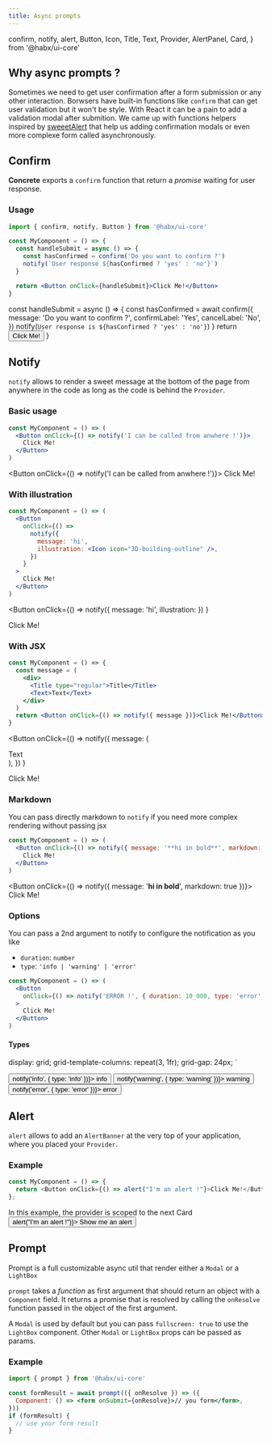 ```yaml
---
title: Async prompts
---
```



  confirm,
  notify,
  alert,
  Button,
  Icon,
  Title,
  Text,
  Provider,
  AlertPanel,
  Card,
} from '@habx/ui-core'

## Why async prompts ?

Sometimes we need to get user confirmation after a form submission or any other interaction.
Borwsers have built-in functions like `confirm` that can get user validation but it won't be style.
With React it can be a pain to add a validation modal after submition. We came up with functions helpers inspired by
[sweeetAlert](https://sweetalert2.github.io/) that help us adding confirmation modals or even more complexe form called
asynchronously.

## Confirm

**Concrete** exports a `confirm` function that return a _promise_ waiting for user response.

### Usage

```jsx
import { confirm, notify, Button } from '@habx/ui-core'

const MyComponent = () => {
  const handleSubmit = async () => {
    const hasConfirmed = confirm('Do you want to confirm ?')
    notify(`User response ${hasConfirmed ? 'yes' : 'no'}`)
  }

  return <Button onClick={handleSubmit}>Click Me!</Button>
}
```

  const handleSubmit = async () => {
    const hasConfirmed = await confirm({
      message: 'Do you want to confirm ?',
      confirmLabel: 'Yes',
      cancelLabel: 'No',
    })
    notify(`User response is ${hasConfirmed ? 'yes' : 'no'}`)
  }
  return <Button onClick={handleSubmit}>Click Me!</Button>
}

<BasicConfirmUsage />

## Notify

`notify` allows to render a sweet message at the bottom of the page from anywhere in the code
as long as the code is behind the `Provider`.

### Basic usage

```jsx
const MyComponent = () => (
  <Button onClick={() => notify('I can be called from anwhere !')}>
    Click Me!
  </Button>
)
```

<Button onClick={() => notify('I can be called from anwhere !')}>
  Click Me!
</Button>

### With illustration

```jsx
const MyComponent = () => (
  <Button
    onClick={() =>
      notify({
        message: 'hi',
        illustration: <Icon icon="3D-building-outline" />,
      })
    }
  >
    Click Me!
  </Button>
)
```

<Button
  onClick={() =>
    notify({ message: 'hi', illustration: <Icon icon="3D-building-outline" /> })
  }
>
  Click Me!
</Button>

### With JSX

```jsx
const MyComponent = () => {
  const message = (
    <div>
      <Title type="regular">Title</Title>
      <Text>Text</Text>
    </div>
  )
  return <Button onClick={() => notify({ message })}>Click Me!</Button>
}
```

<Button
  onClick={() =>
    notify({
      message: (
        <div>
          <Title type="regular">Title</Title>
          <Text>Text</Text>
        </div>
      ),
    })
  }
>
  Click Me!
</Button>

### Markdown

You can pass directly markdown to `notify` if you need more complex rendering without passing jsx

```jsx
const MyComponent = () => (
  <Button onClick={() => notify({ message: '**hi in bold**', markdown: true })}>
    Click Me!
  </Button>
)
```

<Button onClick={() => notify({ message: '**hi in bold**', markdown: true })}>
  Click Me!
</Button>

### Options

You can pass a 2nd argument to notify to configure the notification as you like

- `duration`: `number`
- `type`: `'info | 'warning' | 'error'`

```jsx
const MyComponent = () => (
  <Button
    onClick={() => notify('ERROR !', { duration: 10_000, type: 'error' })}
  >
    Click Me!
  </Button>
)
```

#### Types

  display: grid;
  grid-template-columns: repeat(3, 1fr);
  grid-gap: 24px;
`

<TypeContainer>
  <Button small onClick={() => notify('info', { type: 'info' })}>
    info
  </Button>
  <Button small warning onClick={() => notify('warning', { type: 'warning' })}>
    warning
  </Button>
  <Button small error onClick={() => notify('error', { type: 'error' })}>
    error
  </Button>
</TypeContainer>

## Alert

`alert` allows to add an `AlertBanner` at the very top of your application, where you placed your `Provider`.

### Example

```typescript jsx
const MyComponent = () => {
  return <Button onClick={() => alert("I'm an alert !"}>Click Me!</Button>;
};

```

<AlertPanel>
  In this example, the provider is scoped to the next Card
</AlertPanel>

<br />

<Card spacing="regular" outline>
  <Provider>
    <Button small onClick={() => alert("I'm an alert !")}>
      Show me an alert
    </Button>
  </Provider>
</Card>

## Prompt

Prompt is a full customizable async util that render either a `Modal` or a `LightBox`

`prompt` takes a _function_ as first argument that should return an object with a `Component` field.
It returns a promise that is resolved by calling the `onResolve` function passed in the object of the first argument.

A `Modal` is used by default but you can pass `fullscreen: true` to use the `LightBox` component.
Other `Modal` or `LightBox` props can be passed as params.

### Example

```jsx
import { prompt } from '@habx/ui-core'

const formResult = await prompt(({ onResolve }) => ({
  Component: () => <form onSubmit={onResolve}>// you form</form>,
}))
if (formResult) {
  // use your form result
}
```
